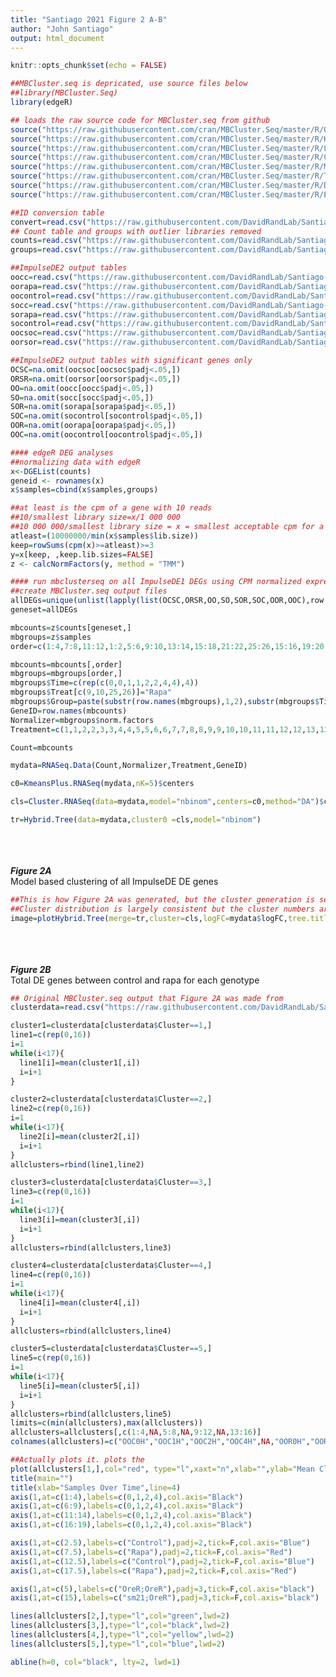 ```yaml
---
title: "Santiago 2021 Figure 2 A-B"
author: "John Santiago"
output: html_document
---
```



```r
knitr::opts_chunk$set(echo = FALSE)
```

```r
##MBCluster.seq is depricated, use source files below
##library(MBCluster.Seq)
library(edgeR)

## loads the raw source code for MBCluster.seq from github
source("https://raw.githubusercontent.com/cran/MBCluster.Seq/master/R/Output.r")
source("https://raw.githubusercontent.com/cran/MBCluster.Seq/master/R/KmeansPlus.r")
source("https://raw.githubusercontent.com/cran/MBCluster.Seq/master/R/LGLK.r")
source("https://raw.githubusercontent.com/cran/MBCluster.Seq/master/R/Cluster.r")
source("https://raw.githubusercontent.com/cran/MBCluster.Seq/master/R/Math.r")
source("https://raw.githubusercontent.com/cran/MBCluster.Seq/master/R/Tree.r")
source("https://raw.githubusercontent.com/cran/MBCluster.Seq/master/R/Distance.r")
source("https://raw.githubusercontent.com/cran/MBCluster.Seq/master/R/Estimation.r")

##ID conversion table
convert=read.csv("https://raw.githubusercontent.com/DavidRandLab/Santiago-et-al-2021-BMC-Genomics/main/Data%20Files/FBgnConversionTable.csv",row.names=1)
## Count table and groups with outlier libraries removed
counts=read.csv("https://raw.githubusercontent.com/DavidRandLab/Santiago-et-al-2021-BMC-Genomics/main/Data%20Files/Trimmed.Counts.csv",row.names=1)
groups=read.csv("https://raw.githubusercontent.com/DavidRandLab/Santiago-et-al-2021-BMC-Genomics/main/Data%20Files/Trimmed.Groups.csv",row.names=1)

##ImpulseDE2 output tables
oocc=read.csv("https://raw.githubusercontent.com/DavidRandLab/Santiago-et-al-2021-BMC-Genomics/main/Data%20Files/ImpulseDE%20Outputs/Table%20S3E%20OOC-OOR.csv",row.names=1)
oorapa=read.csv("https://raw.githubusercontent.com/DavidRandLab/Santiago-et-al-2021-BMC-Genomics/main/Data%20Files/ImpulseDE%20Outputs/Table%20S3B%20OOR.csv",row.names=1)
oocontrol=read.csv("https://raw.githubusercontent.com/DavidRandLab/Santiago-et-al-2021-BMC-Genomics/main/Data%20Files/ImpulseDE%20Outputs/Table%20S3A%20OOC.csv",row.names=1)
socc=read.csv("https://raw.githubusercontent.com/DavidRandLab/Santiago-et-al-2021-BMC-Genomics/main/Data%20Files/ImpulseDE%20Outputs/Table%20S3F%20SOC-SOR.csv",row.names=1)
sorapa=read.csv("https://raw.githubusercontent.com/DavidRandLab/Santiago-et-al-2021-BMC-Genomics/main/Data%20Files/ImpulseDE%20Outputs/Table%20S3D%20SOR.csv",row.names=1)
socontrol=read.csv("https://raw.githubusercontent.com/DavidRandLab/Santiago-et-al-2021-BMC-Genomics/main/Data%20Files/ImpulseDE%20Outputs/Table%20S3C%20SOC.csv",row.names=1)
oocsoc=read.csv("https://raw.githubusercontent.com/DavidRandLab/Santiago-et-al-2021-BMC-Genomics/main/Data%20Files/ImpulseDE%20Outputs/Table%20S3G%20OOC-SOC.csv",row.names=1)
oorsor=read.csv("https://raw.githubusercontent.com/DavidRandLab/Santiago-et-al-2021-BMC-Genomics/main/Data%20Files/ImpulseDE%20Outputs/Table%20S3H%20OOR-SOR.csv",row.names=1)

##ImpulseDE2 output tables with significant genes only
OCSC=na.omit(oocsoc[oocsoc$padj<.05,])
ORSR=na.omit(oorsor[oorsor$padj<.05,])
OO=na.omit(oocc[oocc$padj<.05,])
SO=na.omit(socc[socc$padj<.05,])
SOR=na.omit(sorapa[sorapa$padj<.05,])
SOC=na.omit(socontrol[socontrol$padj<.05,])
OOR=na.omit(oorapa[oorapa$padj<.05,])
OOC=na.omit(oocontrol[oocontrol$padj<.05,])
```

```r
#### edgeR DEG analyses
##normalizing data with edgeR 
x<-DGEList(counts)
geneid <- rownames(x)
x$samples=cbind(x$samples,groups)

##at least is the cpm of a gene with 10 reads
##10/smallest library size=x/1 000 000
##10 000 000/smallest library size = x = smallest acceptable cpm for a gene to be kept
atleast=(10000000/min(x$samples$lib.size))
keep=rowSums(cpm(x)>=atleast)>=3
y=x[keep, ,keep.lib.sizes=FALSE]
z <- calcNormFactors(y, method = "TMM") 
```

```r
#### run mbclusterseq on all ImpulseDE1 DEGs using CPM normalized expression data 
##create MBCluster.seq output files
allDEGs=unique(unlist(lapply(list(OCSC,ORSR,OO,SO,SOR,SOC,OOR,OOC),row.names)))
geneset=allDEGs

mbcounts=z$counts[geneset,]
mbgroups=z$samples
order=c(1:4,7:8,11:12,1:2,5:6,9:10,13:14,15:18,21:22,25:26,15:16,19:20,23:24,27:28)

mbcounts=mbcounts[,order]
mbgroups=mbgroups[order,]
mbgroups$Time=c(rep(c(0,0,1,1,2,2,4,4),4))
mbgroups$Treat[c(9,10,25,26)]="Rapa"
mbgroups$Group=paste(substr(row.names(mbgroups),1,2),substr(mbgroups$Time,1,1),"H",substr(mbgroups$Treat,1,1),sep="")
GeneID=row.names(mbcounts)  
Normalizer=mbgroups$norm.factors
Treatment=c(1,1,2,2,3,3,4,4,5,5,6,6,7,7,8,8,9,9,10,10,11,11,12,12,13,13,14,14,15,15,16,16)

Count=mbcounts

mydata=RNASeq.Data(Count,Normalizer,Treatment,GeneID) 

c0=KmeansPlus.RNASeq(mydata,nK=5)$centers

cls=Cluster.RNASeq(data=mydata,model="nbinom",centers=c0,method="DA")$cluster

tr=Hybrid.Tree(data=mydata,cluster0 =cls,model="nbinom") 
```

<br  /><br  /><br  />
***Figure 2A***<br  />
Model based clustering of all ImpulseDE DE genes
```r
##This is how Figure 2A was generated, but the cluster generation is seed dependent so can vary between runs
##Cluster distribution is largely consistent but the cluster numbers are random
image=plotHybrid.Tree(merge=tr,cluster=cls,logFC=mydata$logFC,tree.title=NULL,colorful=F)
```

<br  /><br  /><br  />
***Figure 2B***<br  />
Total DE genes between control and rapa for each genotype
```r
## Original MBCluster.seq output that Figure 2A was made from
clusterdata=read.csv("https://raw.githubusercontent.com/DavidRandLab/Santiago-et-al-2021-BMC-Genomics/main/Data%20Files/MBcluster.seq%20Output.csv",row.names=1)

cluster1=clusterdata[clusterdata$Cluster==1,]
line1=c(rep(0,16))
i=1
while(i<17){
  line1[i]=mean(cluster1[,i])
  i=i+1
}

cluster2=clusterdata[clusterdata$Cluster==2,]
line2=c(rep(0,16))
i=1
while(i<17){
  line2[i]=mean(cluster2[,i])
  i=i+1
}
allclusters=rbind(line1,line2)

cluster3=clusterdata[clusterdata$Cluster==3,]
line3=c(rep(0,16))
i=1
while(i<17){
  line3[i]=mean(cluster3[,i])
  i=i+1
}
allclusters=rbind(allclusters,line3)

cluster4=clusterdata[clusterdata$Cluster==4,]
line4=c(rep(0,16))
i=1
while(i<17){
  line4[i]=mean(cluster4[,i])
  i=i+1
}
allclusters=rbind(allclusters,line4)

cluster5=clusterdata[clusterdata$Cluster==5,]
line5=c(rep(0,16))
i=1
while(i<17){
  line5[i]=mean(cluster5[,i])
  i=i+1
}
allclusters=rbind(allclusters,line5)
limits=c(min(allclusters),max(allclusters))
allclusters=allclusters[,c(1:4,NA,5:8,NA,9:12,NA,13:16)]
colnames(allclusters)=c("OOC0H","OOC1H","OOC2H","OOC4H",NA,"OOR0H","OOR1H","OOR2H","OOR4H",NA,"SOC0H","SOC1H","SOC2H","SOC4H",NA,"SOR0H","SOR1H","SOR2H","SOR4H")
```

```r
##Actually plots it. plots the 
plot(allclusters[1,],col="red", type="l",xaxt="n",xlab="",ylab="Mean Cluster Value",ylim=limits,lwd=2)
title(main="")
title(xlab="Samples Over Time",line=4) 
axis(1,at=c(1:4),labels=c(0,1,2,4),col.axis="Black")
axis(1,at=c(6:9),labels=c(0,1,2,4),col.axis="Black")
axis(1,at=c(11:14),labels=c(0,1,2,4),col.axis="Black")
axis(1,at=c(16:19),labels=c(0,1,2,4),col.axis="Black")

axis(1,at=c(2.5),labels=c("Control"),padj=2,tick=F,col.axis="Blue")
axis(1,at=c(7.5),labels=c("Rapa"),padj=2,tick=F,col.axis="Red")
axis(1,at=c(12.5),labels=c("Control"),padj=2,tick=F,col.axis="Blue")
axis(1,at=c(17.5),labels=c("Rapa"),padj=2,tick=F,col.axis="Red")

axis(1,at=c(5),labels=c("OreR;OreR"),padj=3,tick=F,col.axis="black")
axis(1,at=c(15),labels=c("sm21;OreR"),padj=3,tick=F,col.axis="black")

lines(allclusters[2,],type="l",col="green",lwd=2)
lines(allclusters[3,],type="l",col="black",lwd=2)
lines(allclusters[4,],type="l",col="yellow",lwd=2)
lines(allclusters[5,],type="l",col="blue",lwd=2)

abline(h=0, col="black", lty=2, lwd=1)
```
